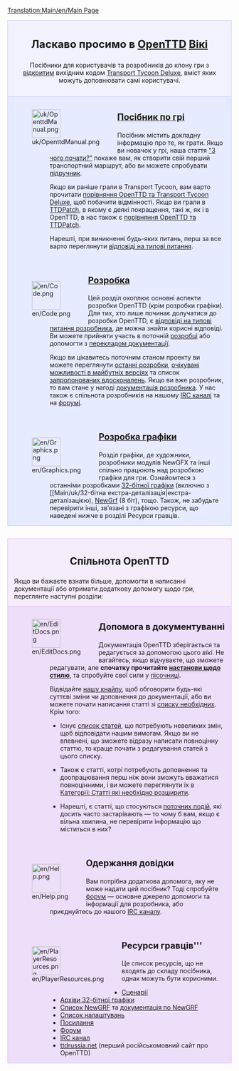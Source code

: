 [[Translation:Main/en/Main Page]]
<div style="background-color: #f1f2fe; border: 1px solid #c7c8fe; margin: 0; padding: 1em 1em 1em 1em; text-align:center">
<div style="font-size:1.7em; font-weight:bold">Ласкаво просимо в <span class="plainlinks">[http://www.openttd.org/ OpenTTD]</span> [http://uk.wikipedia.org/wiki/Вікі Вікі]</div>
Посібники для користувачів та розробників до клону гри з  [http://www.wikipedia.org/wiki/uk:Відкрите_програмне_забезпечення відкритим] вихідним кодом [[Main/uk/Transport Tycoon Deluxe|Transport Tycoon Deluxe]], вміст яких можуть доповнювати самі користувачі.</div>

<div style="background-color: #E7EBFF; border: 1px solid #c7c8fe; border-top:none; padding: 1em 1em 0em 1em; margin-bottom:2em">
<div style="float:left">[[File:uk/OpenttdManual.png|64px]]</div>
<div style="margin-left:80px; margin-bottom:4em">
<div style="font-size:1.4em; font-weight:bold">[[Main/uk/OpenTTD|Посібник по грі]]</div>
Посібник містить докладну інформацію про те, як грати. Якщо ви новачок у грі, наша стаття [[Main/uk/З чого почати|"З чого почати?"]] покаже вам, як створити свій перший транспортний маршрут, або ви можете спробувати [[Main/uk/Підручник|підручник]].

Якщо ви раніше грали в Transport Tycoon, вам варто прочитати [[Main/uk/Зміни у порівнянні з TTD|порівняння OpenTTD та Transport Tycoon Deluxe]], щоб побачити відмінності. Якщо ви грали в [[Main/uk/TTDPatch|TTDPatch]], в якому є деякі покращення, такі ж, як і в OpenTTD, в нас також є [[Main/uk/Порівняння можливостей OpenTTD та TTDPatch|порівняння OpenTTD та TTDPatch]].

Нарешті, при виникненні будь-яких питань, перш за все варто переглянути [[Main/uk/Відповіді на типові питання|відповіді на типові питання]].
</div>

<div style="float:left">[[File:en/Code.png|64px]]</div>
<div style="margin-left:80px; margin-bottom:4em">
<div style="font-size:1.4em; font-weight:bold">[[Main/uk/Розробка|Розробка]]</div>
Цей розділ охоплює основні аспекти розробки OpenTTD (крім розробки графіки). Для тих, хто лише починає долучатися до розробки OpenTTD, є [[Main/uk/Відповіді на типові питання розробника|відповіді на типові питання розробника]], де можна знайти корисні відповіді. Ви можете прийняти участь в поточній [[Main/uk/Розробка|розробці]] або допомогти з [[Main/uk/Інтернаціоналізація|перекладом документації]].

Якщо ви цікавитесь поточним станом проекту ви можете переглянути [[Main/ru/Нещодавні та поточні розробки|останні розробки]], [[Main/uk/Перспективний план|очікувані можливості в майбутніх версіях]] та список [[Main/uk/Запропоновані вдосконалення|запропонованих вдосконалень]]. Якщо ви вже розробник, то вам стане у нагоді [[Main/uk/Документація розробника|документація розробника]].
У нас також є спільнота розробників на нашому [[Main/uk/IRC канал|IRC каналі]] та на [http://www.tt-forums.net/viewforum.php?f=33 форумі].
</div>

<div style="float:left">[[File:en/Graphics.png|64px]]</div>
<div style="margin-left:80px; margin-bottom:1em; min-height:64px">
<div style="font-size:1.4em; font-weight:bold">[[Main/uk/Розробка графіки|Розробка графіки]]</div>
Розділ графіки, де художники, розробники модулів NewGFX та інші спільно працюють над розробкою графіки для гри. Ознайомтеся з останніми розробками [[Main/uk/Розробока 32-бітної графіки|32-бітної графіки]] (включно з [[Main/uk/32-бітна екстра-деталізація|екстра-деталізацією), [[NewGRF/Uk|NewGrf]] (8 біт), тощо. Також, не забудьте перевірити інші, зв’язані з графікою ресурси, що наведені нижче в розділі Ресурси гравців.
</div>

</div>

<div style="background-color: #F5EDFC; border: 1px solid #E1BBFF; margin: 0; padding: 1em 1em 0em 1em;">
<div style="font-size:1.6em; font-weight:bold; text-align:center">Спільнота OpenTTD</div>
Якщо ви бажаєте взнати більше, допомогти в написанні документації або отримати додаткову допомогу щодо гри, переглянте наступні розділи:
</div>

<div style="background-color: #EDDEFA; border: 1px solid #E1BBFF; border-top:none; padding: 1em 1em 0em 1em;">

<div style="float:left">[[File:en/EditDocs.png|64px]]</div>
<div style="margin-left:80px; margin-bottom:4em">
<div style="font-size:1.4em; font-weight:bold">Допомога в документуванні</div>
Документація OpenTTD зберігається та редагується за допомогою цього ''вікі''. Не вагайтесь, якщо відчуваєте, що зможете редагувати, але '''спочатку прочитайте [[Main/uk/Настанови щодо стилю|настанови щодо стилю]]''', та спробуйте свої сили у [[Main/uk/Пісочниця|пісочниці]].

Відвідайте [[Main/uk/Кнайпа|нашу кнайпу]], щоб обговорити будь-які суттєві зміни чи доповнення до документації, або ви можете почати написання статті зі [[Main/uk/Необхідні статті|списку необхідних]].<br>
Крім того:

*Існує [[Category/uk/Необхідно зробити|список статей]], що потребують невеликих змін, щоб відповідати нашим вимогам. Якщо ви не впевнені, що зможете відразу написати повноцінну статтю, то краще почати з редагування статей з цього списку.

*Також є статті, котрі потребують доповнення та доопрацювання перш ніж вони зможуть вважатися повноцінними, і ви можете переглянути їх в [[Category/uk/Статті, котрі необхідно дописати|Категорії: Статті які необхідно розширити]].

*Нарешті, є статті, що стосуються [[Category/uk/Поточні події|поточних подій]], які досить часто застарівають — то чому б вам, якщо є вільна хвилина, не перевірити інформацію що міститься в них?
</div>

<div style="float:left">[[File:en/Help.png|64px]]</div>
<div style="margin-left:80px; margin-bottom:4em">
<div style="font-size:1.4em; font-weight:bold">Одержання довідки</div>
Вам потрібна додаткова допомога, яку не може надати цей посібник? Тоді спробуйте [http://www.tt-forums.net/viewforum.php?f=55 форум] — основне джерело допомоги та інформації для розробника, або приєднуйтесь до нашого [[Main/uk/IRC канал|IRC каналу]].
</div>

<div style="float:left">[[File:en/PlayerResources.png|64px]]</div>
<div style="margin-left:80px; margin-bottom:1em">
<div style="font-size:1.4em; font-weight:bold">Ресурси гравців'''</div>
Це список ресурсів, що не входять до складу посібника, однак можуть бути корисними.
*[[Main/uk/Список сценаріїв створених спільнотою|Сценарії]]
*[[Main/en/List of downloadable 32 bpp tars|Архіви 32-бітної графіки]]
*[[Main/uk/Список NewGRF|Список NewGRF]] та [[Main/uk/NewGRF|документація по NewGRF]]
*[[Main/uk/Розширені налаштування|Список налаштувань]]
*[[Main/uk/Посилання|Посилання]]
*[http://www.tt-forums.net/viewforum.php?f=55 Форум]
*[[Main/uk/IRC канал|IRC канал]]
*[http://open.ttdrussia.net/ ttdrussia.net] (перший російськомовний сайт про OpenTTD)
</div>
</div>